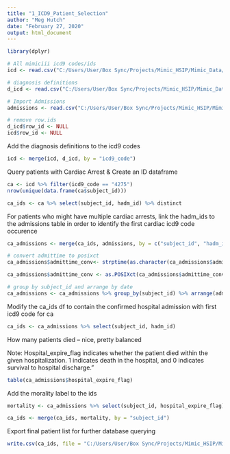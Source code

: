 ---
title: "1_ICD9_Patient_Selection"
author: "Meg Hutch"
date: "February 27, 2020"
output: html_document
---

```{r}
library(dplyr)
```

```{r}
# All mimiciii icd9 codes/ids
icd <- read.csv("C:/Users/User/Box Sync/Projects/Mimic_HSIP/Mimic_Data/diagnoses_icd.csv")

# diagnosis definitions
d_icd <- read.csv("C:/Users/User/Box Sync/Projects/Mimic_HSIP/Mimic_Data/d_icd_diagnoses.csv")

# Import Admissions
admissions <- read.csv("C:/Users/User/Box Sync/Projects/Mimic_HSIP/Mimic_Data/admissions.csv")

# remove row.ids
d_icd$row_id <- NULL
icd$row_id <- NULL
```

Add the diagnosis definitions to the icd9 codes
```{r}
icd <- merge(icd, d_icd, by = "icd9_code")
```

Query patients with Cardiac Arrest & Create an ID dataframe
```{r}
ca <- icd %>% filter(icd9_code == "4275")
nrow(unique(data.frame(ca$subject_id)))

ca_ids <- ca %>% select(subject_id, hadm_id) %>% distinct
```

For patients who might have multiple cardiac arrests, link the hadm_ids to the admissions table in order to identify the first cardiac icd9 code occurence

```{r}
ca_admissions <- merge(ca_ids, admissions, by = c("subject_id", "hadm_id"))

# convert admittime to posixct
ca_admissions$admittime_conv<- strptime(as.character(ca_admissions$admittime), format = "%Y-%m-%d %H:%M:%S", tz = "EST")

ca_admissions$admittime_conv <- as.POSIXct(ca_admissions$admittime_conv, tz="EST")

# group by subject_id and arrange by date
ca_admissions <- ca_admissions %>% group_by(subject_id) %>% arrange(admittime_conv) %>% slice(1L)
```

Modify the ca_ids df to contain the confirmed hospital admission with first icd9 code for ca
```{r}
ca_ids <- ca_admissions %>% select(subject_id, hadm_id) 
```

How many patients died -- nice, pretty balanced

Note: Hospital_expire_flag indicates whether the patient died within the given hospitalization. 1 indicates death in the hospital, and 0 indicates survival to hospital discharge."
```{r}
table(ca_admissions$hospital_expire_flag)
```

Add the morality label to the ids
```{r}
mortality <- ca_admissions %>% select(subject_id, hospital_expire_flag)

ca_ids <- merge(ca_ids, mortality, by = "subject_id")
```


Export final patient list for further database querying
```{r}
write.csv(ca_ids, file = "C:/Users/User/Box Sync/Projects/Mimic_HSIP/Mimic_Data/Cardiac_Arrest/ca_ids.csv", row.names = FALSE)
```
